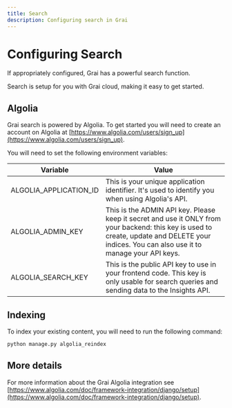 ```yaml
---
title: Search
description: Configuring search in Grai
---
```



# Configuring Search

If appropriately configured, Grai has a powerful search function.

<Callout type="info" emoji="ℹ️">
  Search is setup for you with Grai cloud, making it easy to get started.
</Callout>

## Algolia

Grai search is powered by Algolia. To get started you will need to create an account on Algolia at [https://www.algolia.com/users/sign_up](https://www.algolia.com/users/sign_up).

You will need to set the following environment variables:

| Variable      | Value                                          |
| ------------- | ---------------------------------------------- |
| ALGOLIA_APPLICATION_ID | This is your unique application identifier. It's used to identify you when using Algolia's API. |
| ALGOLIA_ADMIN_KEY    | This is the ADMIN API key. Please keep it secret and use it ONLY from your backend: this key is used to create, update and DELETE your indices. You can also use it to manage your API keys. |
| ALGOLIA_SEARCH_KEY | This is the public API key to use in your frontend code. This key is only usable for search queries and sending data to the Insights API. |

## Indexing

To index your existing content, you will need to run the following command:

```bash
python manage.py algolia_reindex
```

## More details

For more information about the Grai Algolia integration see [https://www.algolia.com/doc/framework-integration/django/setup](https://www.algolia.com/doc/framework-integration/django/setup).
